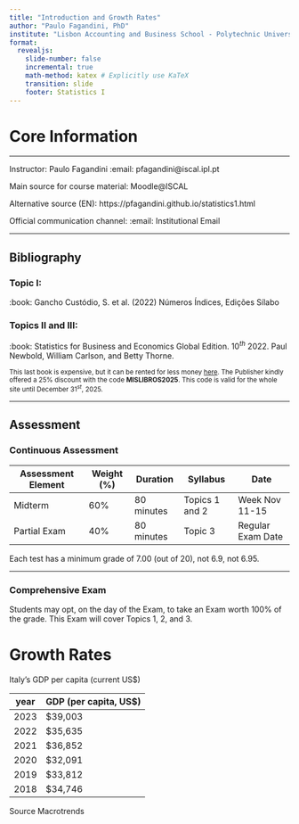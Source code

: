---
title: "Introduction and Growth Rates"
author: "Paulo Fagandini, PhD"
institute: "Lisbon Accounting and Business School - Polytechnic University of Lisbon"
format:
  revealjs:
    slide-number: false
    incremental: true
    math-method: katex # Explicitly use KaTeX
    transition: slide
    footer: Statistics I
---

# Core Information

---

Instructor: Paulo Fagandini
:email: pfagandini@iscal.ipl.pt

Main source for course material: Moodle@ISCAL

Alternative source (EN): https://pfagandini.github.io/statistics1.html

Official communication channel: :email: Institutional Email

---

## Bibliography

### Topic I:
:book: Gancho Custódio, S. et al. (2022) Números Índices, Edições Sílabo

### Topics II and III:
:book: Statistics for Business and Economics Global Edition. $10^{th}$ 2022. Paul Newbold, William Carlson, and Betty Thorne.

<small>This last book is expensive, but it can be rented for less money [here](https://eu.pearson.com/statistics-for-business-and-economics-global-edition/9781292438306). The Publisher kindly offered a 25% discount with the code **MISLIBROS2025**. This code is valid for the whole site until December $31^{st}$, 2025.</small>

---

## Assessment

### Continuous Assessment

| Assessment Element | Weight (%) | Duration | Syllabus | Date |
|-------------------| ------------| ---------| -------- | ---- |
| Midterm | 60% | 80 minutes| Topics 1 and 2 | Week Nov 11-15  |
| Partial Exam | 40% | 80 minutes | Topic 3| Regular Exam Date |

Each test has a minimum grade of 7.00 (out of 20), not 6.9, not 6.95.

---

### Comprehensive Exam

Students may opt, on the day of the Exam, to take an Exam worth 100% of the grade. This Exam will cover Topics 1, 2, and 3.

# Growth Rates

Italy's GDP per capita (current US$)

|year | GDP (per capita, US$)|
|-----|----------------------|
|2023 | $39,003 |
|2022 | $35,635 |
|2021 | $36,852 |
|2020 | $32,091 |
|2019 | $33,812 |
|2018 | $34,746 |

Source Macrotrends
